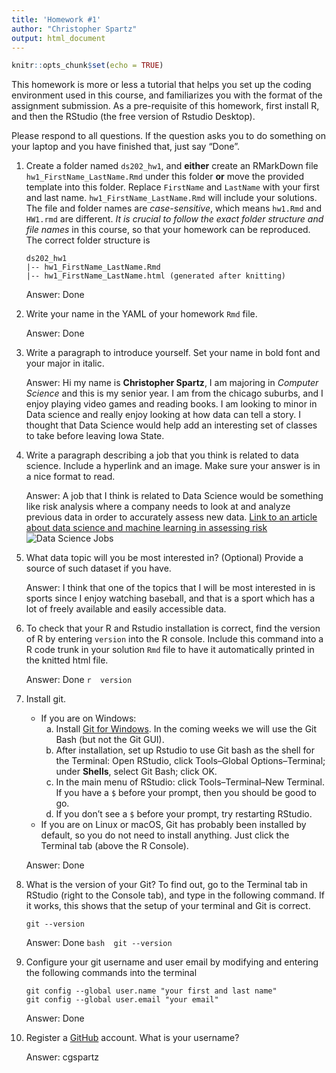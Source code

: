```yaml
---
title: 'Homework #1'
author: "Christopher Spartz"
output: html_document
---
```


```r
knitr::opts_chunk$set(echo = TRUE)
```

This homework is more or less a tutorial that helps you set up the coding environment used in this course, and familiarizes you with the format of the assignment submission. 
As a pre-requisite of this homework, first install R, and then the RStudio (the free version of Rstudio Desktop). 

Please respond to all questions. If the question asks you to do something on your laptop and you have finished that, just say "Done". 

1. Create a folder named `ds202_hw1`, and **either** create an RMarkDown file `hw1_FirstName_LastName.Rmd` under this folder **or** move the provided template into this folder. 
Replace `FirstName` and `LastName` with your first and last name. 
`hw1_FirstName_LastName.Rmd` will include your solutions. The file and folder names are *case-sensitive*, which means `hw1.Rmd` and `HW1.rmd` are different. *It is crucial to follow the exact folder structure and file names* in this course, so that your homework can be reproduced. The correct folder structure is

    ```
    ds202_hw1
    |-- hw1_FirstName_LastName.Rmd
    |-- hw1_FirstName_LastName.html (generated after knitting)
    ```
    
    Answer: Done

2. Write your name in the YAML of your homework `Rmd` file.

    Answer: Done

3. Write a paragraph to introduce yourself. Set your name in bold font and your major in italic. 

    Answer: Hi my name is **Christopher Spartz**, I am majoring in *Computer Science* and this is my senior year. I am from the chicago         suburbs, and I enjoy playing video games and reading books. I am looking to minor in Data science and really enjoy looking at how data      can tell a story. I thought that Data Science would help add an interesting set of classes to take before leaving Iowa State.
  
4. Write a paragraph describing a job that you think is related to data science. Include a hyperlink and an image. Make sure your answer is in a nice format to read. 

    Answer: A job that I think is related to Data Science would be something like risk analysis where a company needs to look at and analyze     previous data in order to accurately assess new data. [Link to an article about data science and machine learning in assessing risk](https://towardsdatascience.com/credit-risk-modeling-with-machine-learning-8c8a2657b4c4) ![Data Science Jobs](data-science-jobs-infographic.jpeg)
  
5. What data topic will you be most interested in? (Optional) Provide a source of such dataset if you have.

    Answer: I think that one of the topics that I will be most interested in is sports since I enjoy watching baseball, and that is a sport     which has a lot of freely available and easily accessible data. 
  
6. To check that your R and Rstudio installation is correct, find the version of R by entering `version` into the R console. Include this command into a R code trunk in your solution `Rmd` file to have it automatically printed in the knitted html file. 

    Answer: Done
    ```r
    version
    ```
  
7. Install git. 
    - If you are on Windows: 
        a. Install [Git for Windows](https://gitforwindows.org/). In the coming weeks we will use the Git Bash (but not the Git GUI). 
        b. After installation, set up Rstudio to use Git bash as the shell for the Terminal: Open RStudio, click Tools--Global Options--Terminal; under **Shells**, select Git Bash; click OK. 
        c. In the main menu of RStudio: click Tools--Terminal--New Terminal. If you have a `$` before your prompt, then you should be good to go.
        d. If you don't see a `$` before your prompt, try restarting RStudio.
    - If you are on Linux or macOS, Git has probably been installed by default, so you do not need to install anything. Just click the Terminal tab (above the R Console).

    Answer: Done
  
8. What is the version of your Git? To find out, go to the Terminal tab in RStudio (right to the Console tab), and type in the following command. If it works, this shows that the setup of your terminal and Git is correct. 
<!-- Then explore the bash command line and Git. -->

    ```
    git --version
    ```

    Answer: Done
    ```bash
    git --version
    ```
    
  
9. Configure your git username and user email by modifying and entering the following commands into the terminal

    ```
    git config --global user.name "your first and last name"
    git config --global user.email "your email"
    ```

    Answer: Done
  

10. Register a [GitHub](https://www.github.com) account. What is your username?

    Answer: cgspartz